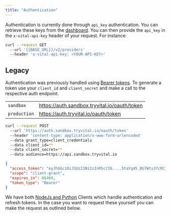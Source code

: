 ```yaml
---
title: "Authentication"
---
```


Authentication is currently done through `api_key` authentication. You can retrieve these keys from the
[dashboard](https://app.tryvital.io). You can then provide the `api_key` in the `x-vital-api-key` header of your
request. For instance:

```bash
curl --request GET
  --url '{{BASE_URL}}/v2/providers'
  --header 'x-vital-api-key: <YOUR-API-KEY>'
```

## Legacy

Authentication was previously handled using [Bearer tokens](https://oauth.net/2/bearer-tokens/).
To generate a token use your
`client_id` and `client_secret` and make a call to the respective auth endpoint.

|              |                                              |
| ------------ | -------------------------------------------- |
| `sandbox`    | https://auth.sandbox.tryvital.io/oauth/token |
| `production` | https://auth.tryvital.io/oauth/token         |

```bash
curl --request POST
  --url 'https://auth.sandbox.tryvital.io/oauth/token'
  --header 'content-type: application/x-www-form-urlencoded'
  --data grant_type=client_credentials
  --data client_id=**
  --data client_secret=**
  --data audience=https://api.sandbox.tryvital.io
```

```json Response
{
  "access_token": "eyJhbGciOiJSUzI1NiIsInR5cCI6....5taYq45_BU7Wts37cRCjHazA",
  "scope": "client-grant",
  "expires_in": 86400,
  "token_type": "Bearer"
}
```

We have both [NodeJs and Python](../welcome/libraries) Clients which handle authentication
and refresh tokens. In the case you want to request these yourself you can make the request
as outlined below.
